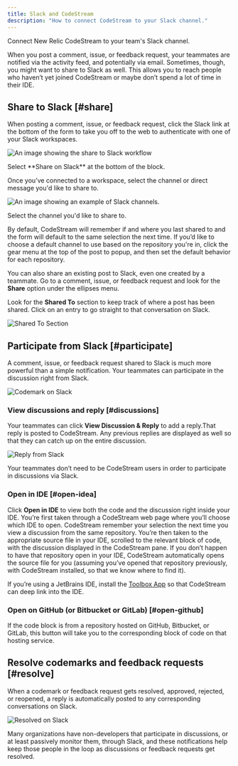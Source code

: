 ```yaml
---
title: Slack and CodeStream
description: "How to connect CodeStream to your Slack channel."
---
```


Connect New Relic CodeStream to your team's Slack channel.

When you post a comment, issue, or feedback request, your teammates are notified via the activity feed, and potentially via email. Sometimes, though, you might want to share to Slack as well. This allows you to reach people who haven’t yet joined CodeStream or maybe don’t spend a lot of time in their IDE. 

## Share to Slack [#share]

When posting a comment, issue, or feedback request, click the Slack link at the bottom of the form to take you off to the web to authenticate with one of your Slack workspaces. 

![An image showing the share to Slack workflow](/images/NewCodemark-NotConnected2.png "Slack basic")
<figcaption>Select **Share on Slack** at the bottom of the block.</figcaption>

Once you’ve connected to a workspace, select the channel or direct message you'd like to share to.

![An image showing an example of Slack channels.](/images/PostTo-Slack.png "Slack channels")
<figcaption>Select the channel you'd like to share to.</figcaption>

By default, CodeStream will remember if and where you last shared to and the form will default to the same selection the next time. If you’d like to choose a default channel to use based on the repository you're in, click the gear menu at the top of the post to popup, and then set the default behavior for each repository.

You can also share an existing post to Slack, even one created by a teammate. Go to a comment, issue, or feedback request and look for the **Share** option under the ellipses menu.

Look for the **Shared To** section to keep track of where a post has been shared. Click on an entry to go straight to that conversation on Slack.

![Shared To Section](/images/SharedTo.png)

## Participate from Slack [#participate]

A comment, issue, or feedback request shared to Slack is much more powerful than a simple notification. Your teammates can participate in the discussion right from Slack.

![Codemark on Slack](/images/ShareOnSlack1.png)

### View discussions and reply [#discussions]

Your teammates can click **View Discussion & Reply** to add a reply.That reply is posted to CodeStream. Any previous replies are displayed as well so that they can catch up on the entire discussion. 

![Reply from Slack](images/ReplyFromSlack.gif)

Your teammates don’t need to be CodeStream users in order to participate in discussions via Slack.

### Open in IDE [#open-idea]

Click **Open in IDE** to view both the code and the discussion right inside your IDE. You’re first taken through a CodeStream web page where you’ll choose which IDE to open. CodeStream remember your selection the next time you view a discussion from the same repository. You’re then taken to the appropriate source file in your IDE, scrolled to the relevant block of code, with the discussion displayed in the CodeStream pane. If you don’t happen to have that repository open in your IDE, CodeStream automatically opens the source file for you (assuming you’ve opened that repository previously, with CodeStream installed, so that we know where to find it).

If you’re using a JetBrains IDE, install the [Toolbox App](https://www.jetbrains.com/toolbox-app/) so that CodeStream can deep link into the IDE.

### Open on GitHub (or Bitbucket or GitLab) [#open-github]

If the code block is from a repository hosted on GitHub, Bitbucket, or GitLab, this button will take you to the corresponding block of code on that hosting service.

## Resolve codemarks and feedback requests [#resolve]

When a codemark or feedback request gets resolved, approved, rejected, or reopened, a reply is automatically posted to any corresponding conversations on Slack.

![Resolved on Slack](/images/ResolvedOnSlack.png)

Many organizations have non-developers that participate in discussions, or at least passively monitor them, through Slack, and these notifications help keep those people in the loop as discussions or feedback requests get resolved.
